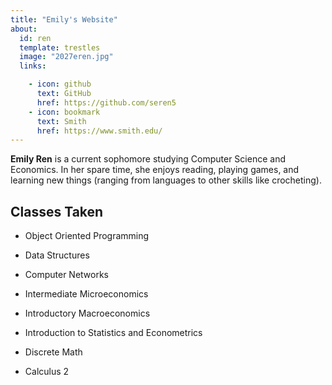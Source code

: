 ```yaml
---
title: "Emily's Website"
about:
  id: ren
  template: trestles
  image: "2027eren.jpg"
  links:

    - icon: github
      text: GitHub
      href: https://github.com/seren5
    - icon: bookmark
      text: Smith
      href: https://www.smith.edu/
---
```


**Emily Ren** is a current sophomore studying Computer Science and Economics. In her spare time, she enjoys reading, playing games, and learning new things (ranging from languages to other skills like crocheting).

## Classes Taken

-   Object Oriented Programming

-   Data Structures

-   Computer Networks

-   Intermediate Microeconomics

-   Introductory Macroeconomics

-   Introduction to Statistics and Econometrics

-   Discrete Math

-   Calculus 2
